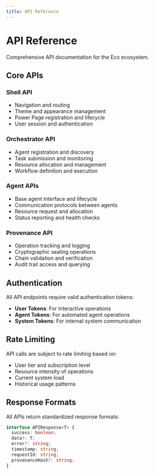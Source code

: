```yaml
---
title: API Reference
---
```


# API Reference

Comprehensive API documentation for the Eco ecosystem.

## Core APIs

### Shell API
- Navigation and routing
- Theme and appearance management
- Power Page registration and lifecycle
- User session and authentication

### Orchestrator API
- Agent registration and discovery
- Task submission and monitoring
- Resource allocation and management
- Workflow definition and execution

### Agent APIs
- Base agent interface and lifecycle
- Communication protocols between agents
- Resource request and allocation
- Status reporting and health checks

### Provenance API
- Operation tracking and logging
- Cryptographic sealing operations
- Chain validation and verification
- Audit trail access and querying

## Authentication

All API endpoints require valid authentication tokens:
- **User Tokens**: For interactive operations
- **Agent Tokens**: For automated agent operations
- **System Tokens**: For internal system communication

## Rate Limiting

API calls are subject to rate limiting based on:
- User tier and subscription level
- Resource intensity of operations
- Current system load
- Historical usage patterns

## Response Formats

All APIs return standardized response formats:
```typescript
interface APIResponse<T> {
  success: boolean;
  data?: T;
  error?: string;
  timestamp: string;
  requestId: string;
  provenanceHash?: string;
}
```